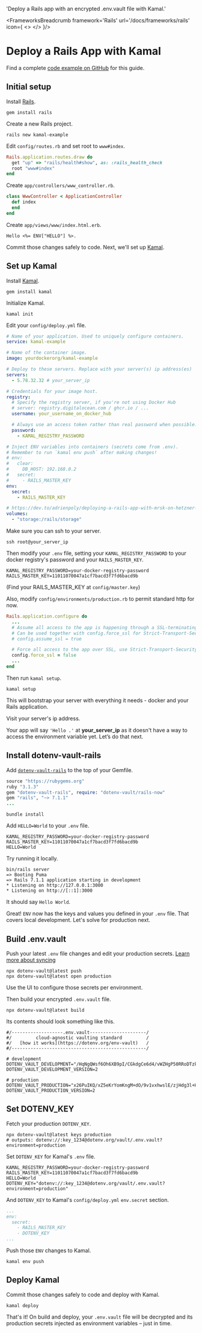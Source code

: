 

  'Deploy a Rails app with an encrypted .env.vault file with Kamal.'

<FrameworksBreadcrumb framework='Rails' url='/docs/frameworks/rails' icon={
  <>
    <RailsIcon className="h-9 w-9 text-[#CC0000]"/>
    <KamalIcon className="h-9 w-9 text-[#3A80ED]"/>
  </>
}/>

# Deploy a Rails App with Kamal
<GuideHeading lead={description} />

<Note>
  Find a complete <a href="https://github.com/dotenv-org/examples/tree/master/rails/kamal">code example on GitHub</a> for this guide.
</Note>

## Initial setup

Install [Rails](https://github.com/rails/rails).

```
gem install rails
```

Create a new Rails project.

```
rails new kamal-example
```

Edit `config/routes.rb` and set root to `www#index`.

```ruby {{ title: 'config/routes.rb' }}
Rails.application.routes.draw do
  get "up" => "rails/health#show", as: :rails_health_check
  root "www#index"
end
```

Create `app/controllers/www_controller.rb`.

```ruby {{ title: 'app/controllers/www_controller.rb' }}
class WwwController < ApplicationController
  def index
  end
end
```

Create `app/views/www/index.html.erb`.

```erb {{ title: 'app/views/www/index.html.erb' }}
Hello <%= ENV["HELLO"] %>.
```

Commit those changes safely to code. Next, we'll set up [Kamal](https://kamal-deploy.org).

## Set up Kamal


Install [Kamal](https://kamal-deploy.org).

```shell
gem install kamal
```

Initialize Kamal.

```shell
kamal init
```

Edit your `config/deploy.yml` file.

```yaml {{ title: 'config/deploy.yml' }}
# Name of your application. Used to uniquely configure containers.
service: kamal-example

# Name of the container image.
image: yourdockerorg/kamal-example

# Deploy to these servers. Replace with your server(s) ip address(es)
servers:
  - 5.78.32.32 # your_server_ip

# Credentials for your image host.
registry:
  # Specify the registry server, if you're not using Docker Hub
  # server: registry.digitalocean.com / ghcr.io / ...
  username: your_username_on_docker_hub

  # Always use an access token rather than real password when possible.
  password:
    - KAMAL_REGISTRY_PASSWORD

# Inject ENV variables into containers (secrets come from .env).
# Remember to run `kamal env push` after making changes!
# env:
#   clear:
#     DB_HOST: 192.168.0.2
#   secret:
#     - RAILS_MASTER_KEY
env:
  secret:
    - RAILS_MASTER_KEY

# https://dev.to/adrienpoly/deploying-a-rails-app-with-mrsk-on-hetzner-a-beginners-guide-39kp
volumes:
  - "storage:/rails/storage"
```

Make sure you can ssh to your server.

```shell
ssh root@your_server_ip
```

Then modify your `.env` file, setting your `KAMAL_REGISTRY_PASSWORD` to your docker registry's password and your `RAILS_MASTER_KEY`.

```shell {{ title: '.env' }}
KAMAL_REGISTRY_PASSWORD=your-docker-registry-password
RAILS_MASTER_KEY=11011070047a1cf7bacd3f7fd6bacd9b
```

(Find your RAILS_MASTER_KEY at `config/master.key`)

Also, modify `config/environments/production.rb` to permit standard http for now.

```ruby {{ title: 'config/environments/production.rb' }}
Rails.application.configure do
  ...
  # Assume all access to the app is happening through a SSL-terminating reverse proxy.
  # Can be used together with config.force_ssl for Strict-Transport-Security and secure cookies.
  # config.assume_ssl = true

  # Force all access to the app over SSL, use Strict-Transport-Security, and use secure cookies.
  config.force_ssl = false
  ...
end
```

Then run `kamal setup`.

```shell
kamal setup
```

This will bootstrap your server with everything it needs - docker and your Rails application.

Visit your server's ip address.

<ScreenshotBrowser url="/assets/img/docs/hello-blank.png" www="your_server_ip" />

Your app will say `'Hello .'` at **your_server_ip** as it doesn't have a way to access the environment variable yet. Let’s do that next.

## Install dotenv-vault-rails

Add [`dotenv-vault-rails`](https://github.com/dotenv-org/dotenv-vault-ruby) to the top of your Gemfile.

```ruby {{ title: 'Gemfile' }}
source "https://rubygems.org"
ruby "3.1.3"
gem "dotenv-vault-rails", require: "dotenv-vault/rails-now"
gem "rails", "~> 7.1.1"
...
```
```shell
bundle install
```

Add `HELLO=World` to your `.env` file.

```shell {{ title: '.env' }}
KAMAL_REGISTRY_PASSWORD=your-docker-registry-password
RAILS_MASTER_KEY=11011070047a1cf7bacd3f7fd6bacd9b
HELLO=World
```

Try running it locally.

```shell
bin/rails server
=> Booting Puma
=> Rails 7.1.1 application starting in development
* Listening on http://127.0.0.1:3000
* Listening on http://[::1]:3000
```

It should say `Hello World`.

<ScreenshotBrowser url='/assets/img/docs/nextjs-hello-world.png' />

Great! `ENV` now has the keys and values you defined in your `.env` file. That covers local development. Let's solve for production next.

## Build .env.vault

Push your latest `.env` file changes and edit your production secrets. [Learn more about syncing](/docs/tutorials/sync)

```shell
npx dotenv-vault@latest push
npx dotenv-vault@latest open production
```

Use the UI to configure those secrets per environment.

<ScreenshotBrowser url="/assets/img/docs/edit-production-value.gif" www="www.dotenv.org" />

Then build your encrypted `.env.vault` file.

```shell
npx dotenv-vault@latest build
```

Its contents should look something like this.

```shell {{ title: '.env.vault' }}
#/-------------------.env.vault---------------------/
#/         cloud-agnostic vaulting standard         /
#/   [how it works](https://dotenv.org/env-vault)   /
#/--------------------------------------------------/

# development
DOTENV_VAULT_DEVELOPMENT="/HqNgQWsf6Oh6XB9pI/CGkdgCe6d4/vWZHgP50RRoDTzkzPQk/xOaQs="
DOTENV_VAULT_DEVELOPMENT_VERSION=2

# production
DOTENV_VAULT_PRODUCTION="x26PuIKQ/xZ5eKrYomKngM+dO/9v1vxhwslE/zjHdg3l+H6q6PheB5GVDVIbZg=="
DOTENV_VAULT_PRODUCTION_VERSION=2
```

## Set DOTENV_KEY

Fetch your production `DOTENV_KEY`.

```shell
npx dotenv-vault@latest keys production
# outputs: dotenv://:key_1234@dotenv.org/vault/.env.vault?environment=production
```

Set `DOTENV_KEY` for Kamal's `.env` file.

```shell {{ title: '.env' }}
KAMAL_REGISTRY_PASSWORD=your-docker-registry-password
RAILS_MASTER_KEY=11011070047a1cf7bacd3f7fd6bacd9b
HELLO=World
DOTENV_KEY="dotenv://:key_1234@dotenv.org/vault/.env.vault?environment=production"
```

And `DOTENV_KEY` to Kamal's `config/deploy.yml` `env.secret` section.

```yaml {{ title: 'config/deploy.yml' }}
...
env:
  secret:
    - RAILS_MASTER_KEY
    - DOTENV_KEY
...
```

Push those `ENV` changes to Kamal.

```shell
kamal env push
```

## Deploy Kamal

Commit those changes safely to code and deploy with Kamal.

```shell
kamal deploy
```

That's it! On build and deploy, your `.env.vault` file will be decrypted and its production secrets injected as environment variables – just in time.

<ScreenshotBrowser url="/assets/img/docs/hello-production.png" />

<WellDone />
